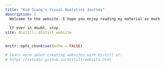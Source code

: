 ```yaml
---
title: "Kim Siang's Visual Analytics Journey"
description: |
  Welcome to the website. I hope you enjoy reading my material as much as I enjoyed creating it. 
  
  If ever in doubt, stop. 
site: distill::distill_website
---
```


```r
knitr::opts_chunk$set(echo = FALSE)

# Learn more about creating websites with Distill at:
# https://rstudio.github.io/distill/website.html

```

